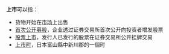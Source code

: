 {{NoteTA
|1=zh-cn:通过;zh-tw:透過;
}}

{{Wiktionary|上市}}
'''上市'''可以指：
*货物开始在[[市场|市场]]上出售
*[[首次公开募股|首次公开募股]]，企业透过证券交易所首次公开向投资者增发股票
*[[股票上市|股票上市]]，发行人已发行的股票在证券交易所公开挂牌交易
*[[上市町|上市町]]，日本富山縣中新川郡的一個町

{{Disambig|Cat=二字消歧义}}